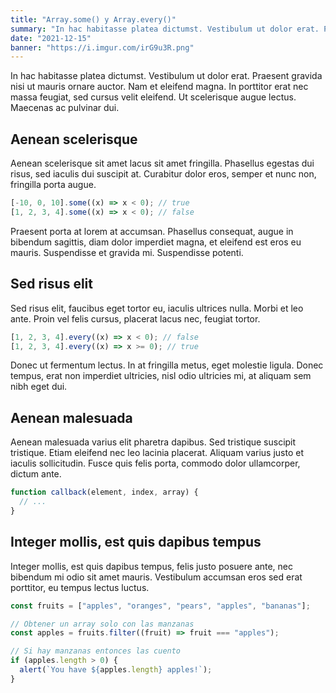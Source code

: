 ```yaml
---
title: "Array.some() y Array.every()"
summary: "In hac habitasse platea dictumst. Vestibulum ut dolor erat. Praesent gravida nisi ut mauris ornare auctor."
date: "2021-12-15"
banner: "https://i.imgur.com/irG9u3R.png"
---
```


In hac habitasse platea dictumst. Vestibulum ut dolor erat. Praesent gravida nisi ut mauris ornare auctor. Nam et eleifend magna. In porttitor erat nec massa feugiat, sed cursus velit eleifend. Ut scelerisque augue lectus. Maecenas ac pulvinar dui.

## Aenean scelerisque

Aenean scelerisque sit amet lacus sit amet fringilla. Phasellus egestas dui risus, sed iaculis dui suscipit at. Curabitur dolor eros, semper et nunc non, fringilla porta augue.

```js
[-10, 0, 10].some((x) => x < 0); // true
[1, 2, 3, 4].some((x) => x < 0); // false
```

Praesent porta at lorem at accumsan. Phasellus consequat, augue in bibendum sagittis, diam dolor imperdiet magna, et eleifend est eros eu mauris. Suspendisse et gravida mi. Suspendisse potenti.

## Sed risus elit

Sed risus elit, faucibus eget tortor eu, iaculis ultrices nulla. Morbi et leo ante. Proin vel felis cursus, placerat lacus nec, feugiat tortor.

```js
[1, 2, 3, 4].every((x) => x < 0); // false
[1, 2, 3, 4].every((x) => x >= 0); // true
```

Donec ut fermentum lectus. In at fringilla metus, eget molestie ligula. Donec tempus, erat non imperdiet ultricies, nisl odio ultricies mi, at aliquam sem nibh eget dui.

## Aenean malesuada

Aenean malesuada varius elit pharetra dapibus. Sed tristique suscipit tristique. Etiam eleifend nec leo lacinia placerat. Aliquam varius justo et iaculis sollicitudin. Fusce quis felis porta, commodo dolor ullamcorper, dictum ante.

```js
function callback(element, index, array) {
  // ...
}
```

## Integer mollis, est quis dapibus tempus

Integer mollis, est quis dapibus tempus, felis justo posuere ante, nec bibendum mi odio sit amet mauris. Vestibulum accumsan eros sed erat porttitor, eu tempus lectus luctus.

```js
const fruits = ["apples", "oranges", "pears", "apples", "bananas"];

// Obtener un array solo con las manzanas
const apples = fruits.filter((fruit) => fruit === "apples");

// Si hay manzanas entonces las cuento
if (apples.length > 0) {
  alert(`You have ${apples.length} apples!`);
}
```